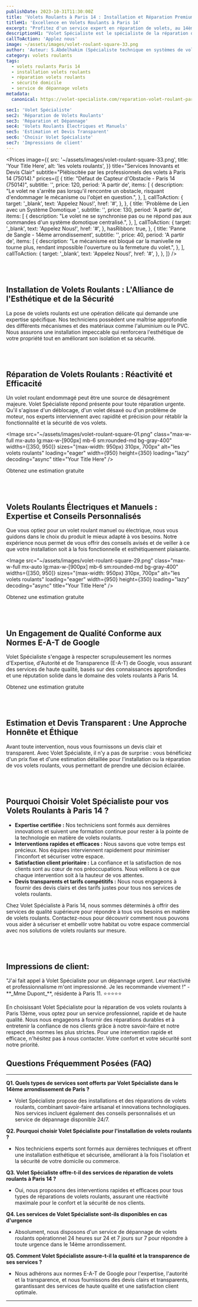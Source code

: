 ```yaml
---
publishDate: 2023-10-31T11:30:00Z
title: 'Volets Roulants à Paris 14 : Installation et Réparation Premium'
titleH1: 'Excellence en Volets Roulants à Paris 14'
excerpt: "Profitez d'un service expert en réparation de volets, au 14ème arrondissement de Paris. Disponibilité jour et nuit, avec nos techniciens chevronnés prêts à intervenir."
descriptionH1: "Volet Spécialiste est le spécialiste de la réparation de volets roulants à Paris 14. Nos experts certifiés sont disponibles à toute heure pour offrir un service rapide et de qualité, que vos volets soient manuels ou motorisés. Nous sommes fiers de notre certification Qualibat RGE, gage de notre engagement pour un service durable et respectueux de l'environnement. Pour une intervention d'urgence ou un devis, Contactez-nous au 📞 01 85 49 07 07."
callToAction: 'Applez nous'
image: ~/assets/images/volet-roulant-square-33.png
author: 'Auteur: S.Abdelhakim (Spécialiste technique en systèmes de volets roulants)'
category: volets roulants
tags:
  - volets roulants Paris 14
  - installation volets roulants
  - réparation volets roulants
  - sécurité domicile
  - service de dépannage volets
metadata:
  canonical: https://volet-specialiste.com/reparation-volet-roulant-paris-14

sec1: 'Volet Spécialiste'
sec2: 'Réparation de Volets Roulants'
sec3: 'Réparation et Dépannage'
sec4: 'Volets Roulants Électriques et Manuels'
sec5: 'Estimation et Devis Transparent'
sec6: 'Choisir Volet Spécialiste'
sec7: 'Impressions de client'
---
```



<Prices
  image={{
    src: '~/assets/images/volet-roulant-square-33.png',
    title: 'Your Title Here',
    alt: 'les volets roulants',
  }}
  title="Services Innovants et Devis Clair"
  subtitle="Plébiscitée par les professionnels des volets à Paris 14 (75014)."
  prices={[
    {
      title: "Défaut de Capteur d'Obstacle - Paris 14 (75014)",
      subtitle: '',
      price: 120,
      period: 'A partir de',
      items: [
        {
          description:
            "Le volet ne s'arrête pas lorsqu'il rencontre un obstacle, risquant d'endommager le mécanisme ou l'objet en question.",
        },
      ],
      callToAction: {
        target: '_blank',
        text: 'Appelez Nous!',
        href: '#',
      },
    },
    {
      title: 'Problème de Lien avec un Système Domotique ',
      subtitle: '',
      price: 130,
      period: 'A partir de',
      items: [
        {
          description:
            "Le volet ne se synchronise pas ou ne répond pas aux commandes d'un système domotique centralisé.",
        },
      ],
      callToAction: {
        target: '_blank',
        text: 'Appelez Nous!',
        href: '#',
      },
      hasRibbon: true,
    },
    {
      title: 'Panne de Sangle - 14ème arrondissement',
      subtitle: '',
      price: 40,
      period: 'A partir de',
      items: [
        {
          description:
            "Le mécanisme est bloqué car la manivelle ne tourne plus, rendant impossible l'ouverture ou la fermeture du volet.",
        },
      ],
      callToAction: {
        target: '_blank',
        text: 'Appelez Nous!',
        href: '#',
      },
    },
  ]}
/>

<a id="section1"></a>
<br />
<br />

## Installation de Volets Roulants : L'Alliance de l'Esthétique et de la Sécurité

La pose de volets roulants est une opération délicate qui demande une expertise spécifique. Nos techniciens possèdent une maîtrise approfondie des différents mécanismes et des matériaux comme l'aluminium ou le PVC. Nous assurons une installation impeccable qui renforcera l'esthétique de votre propriété tout en améliorant son isolation et sa sécurité.

<a id="section2"></a>
<br />
<br />

## Réparation de Volets Roulants : Réactivité et Efficacité

Un volet roulant endommagé peut être une source de désagrément majeure. Volet Spécialiste répond présente pour toute réparation urgente. Qu'il s'agisse d'un déblocage, d'un volet désaxé ou d'un problème de moteur, nos experts interviennent avec rapidité et précision pour rétablir la fonctionnalité et la sécurité de vos volets.

<Image
  src="~/assets/images/volet-roulant-square-01.png"
  class="max-w-full mx-auto lg:max-w-[900px] mb-6 sm:rounded-md bg-gray-400"
  widths={[350, 950]}
  sizes="(max-width: 950px) 310px, 700px"
  alt="les volets roulants"
  loading="eager"
  width={950}
  height={350}
  loading="lazy"
  decoding="async"
  title="Your Title Here"
/>

<div class="md:hidden">
  <TelMob
    callToAction={{
      text: 'Appelez Nous',
      href: 'tel:01 85 49 07 07',
    }}
  >
    <Fragment slot="title">Obtenez une estimation gratuite</Fragment>
  </TelMob>
</div>

<a id="section3"></a>
<br />
<br />

## Volets Roulants Électriques et Manuels : Expertise et Conseils Personnalisés

Que vous optiez pour un volet roulant manuel ou électrique, nous vous guidons dans le choix du produit le mieux adapté à vos besoins. Notre expérience nous permet de vous offrir des conseils avisés et de veiller à ce que votre installation soit à la fois fonctionnelle et esthétiquement plaisante.

<Image
  src="~/assets/images/volet-roulant-square-29.png"
  class="max-w-full mx-auto lg:max-w-[900px] mb-6 sm:rounded-md bg-gray-400"
  widths={[350, 950]}
  sizes="(max-width: 950px) 310px, 700px"
  alt="les volets roulants"
  loading="eager"
  width={950}
  height={350}
  loading="lazy"
  decoding="async"
  title="Your Title Here"
/>

<div class="md:hidden">
  <TelMob
    callToAction={{
      text: 'Appelez Nous',
      href: 'tel:01 85 49 07 07',
    }}
  >
    <Fragment slot="title">Obtenez une estimation gratuite</Fragment>
  </TelMob>
</div>

<a id="section4"></a>
<br />
<br />

## Un Engagement de Qualité Conforme aux Normes E-A-T de Google

Volet Spécialiste s'engage à respecter scrupuleusement les normes d'Expertise, d'Autorité et de Transparence (E-A-T) de Google, vous assurant des services de haute qualité, basés sur des connaissances approfondies et une réputation solide dans le domaine des volets roulants à Paris 14.

<div class="md:hidden">
  <TelMob
    callToAction={{
      text: 'Appelez Nous',
      href: 'tel:01 85 49 07 07',
    }}
  >
    <Fragment slot="title">Obtenez une estimation gratuite</Fragment>
  </TelMob>
</div>

<a id="section5"></a>
<br />
<br />

## Estimation et Devis Transparent : Une Approche Honnête et Éthique

Avant toute intervention, nous vous fournissons un devis clair et transparent. Avec Volet Spécialiste, il n'y a pas de surprise : vous bénéficiez d'un prix fixe et d'une estimation détaillée pour l'installation ou la réparation de vos volets roulants, vous permettant de prendre une décision éclairée.

<a id="section6"></a>
<br />
<br />

## Pourquoi Choisir Volet Spécialiste pour vos Volets Roulants à Paris 14 ?

- **Expertise certifiée :** Nos techniciens sont formés aux dernières innovations et suivent une formation continue pour rester à la pointe de la technologie en matière de volets roulants.
- **Interventions rapides et efficaces :** Nous savons que votre temps est précieux. Nos équipes interviennent rapidement pour minimiser l'inconfort et sécuriser votre espace.
- **Satisfaction client prioritaire :** La confiance et la satisfaction de nos clients sont au cœur de nos préoccupations. Nous veillons à ce que chaque intervention soit à la hauteur de vos attentes.
- **Devis transparents et tarifs compétitifs :** Nous nous engageons à fournir des devis clairs et des tarifs justes pour tous nos services de volets roulants.

Chez Volet Spécialiste à Paris 14, nous sommes déterminés à offrir des services de qualité supérieure pour répondre à tous vos besoins en matière de volets roulants. Contactez-nous pour découvrir comment nous pouvons vous aider à sécuriser et embellir votre habitat ou votre espace commercial avec nos solutions de volets roulants sur mesure.

<a id="section7"></a>
<br />
<br />

## Impressions de client:

<div class="p-4 mb-2 border-solid rounded-lg border-2 border-indigo-600">
  "J'ai fait appel à Volet Spécialiste pour un dépannage urgent. Leur réactivité et professionnalisme m'ont
  impressionné. Je les recommande vivement !" - **_Mme Dupont_**, résidente à Paris 11. ⭐⭐⭐⭐⭐
</div>

En choisissant Volet Spécialiste pour la réparation de vos volets roulants à Paris 13ème, vous optez pour un service professionnel, rapide et de haute qualité. Nous nous engageons à fournir des réparations durables et à entretenir la confiance de nos clients grâce à notre savoir-faire et notre respect des normes les plus strictes. Pour une intervention rapide et efficace, n'hésitez pas à nous contacter. Votre confort et votre sécurité sont notre priorité.

## Questions Fréquemment Posées (FAQ)

---

**Q1. Quels types de services sont offerts par Volet Spécialiste dans le 14ème arrondissement de Paris ?**

- Volet Spécialiste propose des installations et des réparations de volets roulants, combinant savoir-faire artisanal et innovations technologiques. Nos services incluent également des conseils personnalisés et un service de dépannage disponible 24/7.

**Q2. Pourquoi choisir Volet Spécialiste pour l'installation de volets roulants ?**

- Nos techniciens experts sont formés aux dernières techniques et offrent une installation esthétique et sécurisée, améliorant à la fois l'isolation et la sécurité de votre domicile ou commerce.

**Q3. Volet Spécialiste offre-t-il des services de réparation de volets roulants à Paris 14 ?**

- Oui, nous proposons des interventions rapides et efficaces pour tous types de réparations de volets roulants, assurant une réactivité maximale pour le confort et la sécurité de nos clients.

**Q4. Les services de Volet Spécialiste sont-ils disponibles en cas d'urgence**

- Absolument, nous disposons d'un service de dépannage de volets roulants opérationnel 24 heures sur 24 et 7 jours sur 7 pour répondre à toute urgence dans le 14ème arrondissement.

**Q5. Comment Volet Spécialiste assure-t-il la qualité et la transparence de ses services ?**

- Nous adhérons aux normes E-A-T de Google pour l'expertise, l'autorité et la transparence, et nous fournissons des devis clairs et transparents, garantissant des services de haute qualité et une satisfaction client optimale.

---
